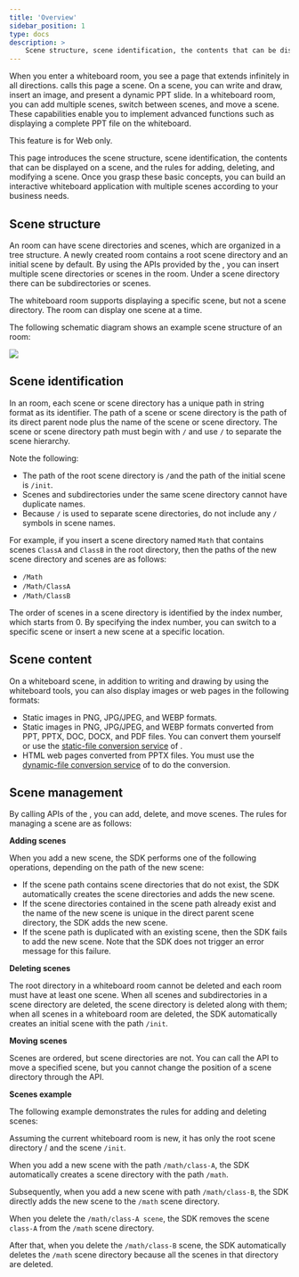 ```yaml
---
title: 'Overview'
sidebar_position: 1
type: docs
description: >
    Scene structure, scene identification, the contents that can be displayed on a scene, and the rules for adding, deleting, and modifying a scene.
---
```


When you enter a whiteboard room, you see a page that extends infinitely in all directions. <Vg k="WHITE" /> calls this page a scene. On a scene, you can write and draw, insert an image, and present a dynamic PPT slide. In a whiteboard room, you can add multiple scenes, switch between scenes, and move a scene. These capabilities enable you to implement advanced functions such as displaying a complete PPT file on the whiteboard.

<PlatformWrapper notAllowed="web">
This feature is for Web only.
</PlatformWrapper>
<PlatformWrapper platform="web">

This page introduces the scene structure, scene identification, the contents that can be displayed on a scene, and the rules for adding, deleting, and modifying a scene. Once you grasp these basic concepts, you can build an interactive whiteboard application with multiple scenes according to your business needs.

## Scene structure

An <Vg k="WHITE" /> room can have scene directories and scenes, which are organized in a tree structure. A newly created <Vg k="WHITE" /> room contains a root scene directory and an initial scene by default. By using the APIs provided by the <Vg k="WHITE_SDK" />, you can insert multiple scene directories or scenes in the room. Under a scene directory there can be subdirectories or scenes.

The whiteboard room supports displaying a specific scene, but not a scene directory. The room can display one scene at a time.

The following schematic diagram shows an example scene structure of an <Vg k="WHITE" /> room:

![](https://web-cdn.agora.io/docs-files/1632282998256)

## Scene identification

In an <Vg k="WHITE" /> room, each scene or scene directory has a unique path in string format as its identifier. The path of a scene or scene directory is the path of its direct parent node plus the name of the scene or scene directory. The scene or scene directory path must begin with `/` and use `/` to separate the scene hierarchy.

Note the following:

- The path of the root scene directory is `/`and the path of the initial scene is `/init`.
- Scenes and subdirectories under the same scene directory cannot have duplicate names.
- Because `/` is used to separate scene directories, do not include any `/` symbols in scene names.

For example, if you insert a scene directory named `Math` that contains scenes `ClassA` and `ClassB` in the root directory, then the paths of the new scene directory and scenes are as follows:

- `/Math`
- `/Math/ClassA`
- `/Math/ClassB`

The order of scenes in a scene directory is identified by the index number, which starts from 0. By specifying the index number, you can switch to a specific scene or insert a new scene at a specific location.

## Scene content

On a whiteboard scene, in addition to writing and drawing by using the whiteboard tools, you can also display images or web pages in the following formats:

- Static images in PNG, JPG/JPEG, and WEBP formats.
- Static images in PNG, JPG/JPEG, and WEBP formats converted from PPT, PPTX, DOC, DOCX, and PDF files. You can convert them yourself or use the [static-file conversion service](../reference/whiteboard-api/file-conversion#static-file-conversion) of <Vg k="WHITE" />.
- HTML web pages converted from PPTX files. You must use the [dynamic-file conversion service](../reference/whiteboard-api/file-conversion#dynamic-file-conversion) of <Vg k="WHITE" /> to do the conversion.

## Scene management 

By calling APIs of the <Vg k="WHITE_SDK" />, you can add, delete, and move scenes. The rules for managing a scene are as follows:

**Adding scenes**

When you add a new scene, the SDK performs one of the following operations, depending on the path of the new scene:

- If the scene path contains scene directories that do not exist, the SDK automatically creates the scene directories and adds the new scene.
- If the scene directories contained in the scene path already exist and the name of the new scene is unique in the direct parent scene directory, the SDK adds the new scene.
- If the scene path is duplicated with an existing scene, then the SDK fails to add the new scene. Note that the SDK does not trigger an error message for this failure. 

**Deleting scenes**

The root directory in a whiteboard room cannot be deleted and each room must have at least one scene. When all scenes and subdirectories in a scene directory are deleted, the scene directory is deleted along with them; when all scenes in a whiteboard room are deleted, the SDK automatically creates an initial scene with the path `/init`.

**Moving scenes**

Scenes are ordered, but scene directories are not. You can call the API to move a specified scene, but you cannot change the position of a scene directory through the API.

**Scenes example**

The following example demonstrates the rules for adding and deleting scenes:

Assuming the current whiteboard room is new, it has only the root scene directory / and the scene `/init`.

When you add a new scene with the path `/math/class-A`, the SDK automatically creates a scene directory with the path `/math`.

Subsequently, when you add a new scene with path `/math/class-B`, the SDK directly adds the new scene to the `/math` scene directory.

When you delete the `/math/class-A scene`, the SDK removes the scene `class-A` from the `/math` scene directory.

After that, when you delete the `/math/class-B` scene, the SDK automatically deletes the `/math` scene directory because all the scenes in that directory are deleted.

</PlatformWrapper>